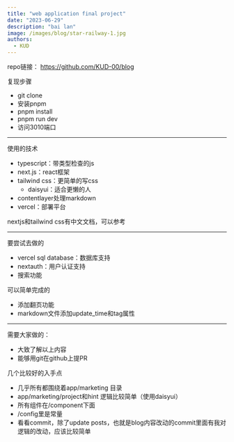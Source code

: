 ```yaml
---
title: "web application final project"
date: "2023-06-29"
description: "bai lan"
image: /images/blog/star-railway-1.jpg
authors:
  - KUD
---
```


repo链接： https://github.com/KUD-00/blog

复现步骤
- git clone
- 安装pnpm
- pnpm install
- pnpm run dev
- 访问3010端口

---

使用的技术
- typescript：带类型检查的js
- next.js：react框架
- tailwind css：更简单的写css
  - daisyui：适合更懒的人
- contentlayer处理markdown
- vercel：部署平台

nextjs和tailwind css有中文文档，可以参考

---

要尝试去做的
- vercel sql database：数据库支持
- nextauth：用户认证支持
- 搜索功能

可以简单完成的
- 添加翻页功能
- markdown文件添加update_time和tag属性

---

需要大家做的：
- 大致了解以上内容
- 能够用git在github上提PR

几个比较好的入手点
- 几乎所有都围绕着app/marketing 目录
- app/marketing/project和hint 逻辑比较简单（使用daisyui）
- 所有组件在/component下面
- /config里是常量
- 看看commit，除了update posts，也就是blog内容改动的commit里面有我对逻辑的改动，应该比较简单
